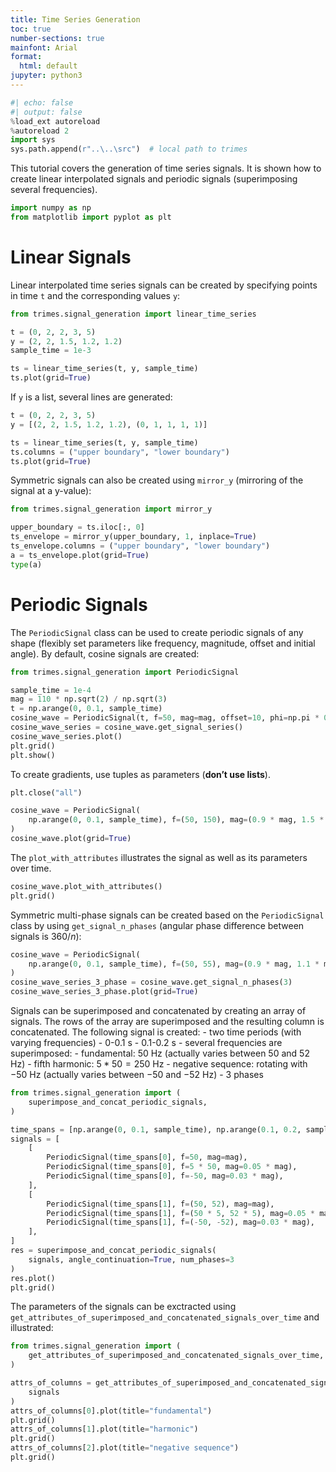 ```yaml
---
title: Time Series Generation
toc: true
number-sections: true
mainfont: Arial
format:
  html: default
jupyter: python3
---
```


```python
#| echo: false
#| output: false
%load_ext autoreload
%autoreload 2
import sys
sys.path.append(r"..\..\src")  # local path to trimes
```

This tutorial covers the generation of time series signals. It is shown how to create linear interpolated signals and periodic signals (superimposing several frequencies).

```python
import numpy as np
from matplotlib import pyplot as plt
```

# Linear Signals
Linear interpolated time series signals can be created by specifying points in time `t` and the corresponding values `y`: 

```python
from trimes.signal_generation import linear_time_series

t = (0, 2, 2, 3, 5)
y = (2, 2, 1.5, 1.2, 1.2)
sample_time = 1e-3

ts = linear_time_series(t, y, sample_time)
ts.plot(grid=True)
```

If `y` is a list, several lines are generated:

```python
t = (0, 2, 2, 3, 5)
y = [(2, 2, 1.5, 1.2, 1.2), (0, 1, 1, 1, 1)]

ts = linear_time_series(t, y, sample_time)
ts.columns = ("upper boundary", "lower boundary")
ts.plot(grid=True)
```

Symmetric signals can also be created using `mirror_y` (mirroring of the signal at a y-value):

```python
from trimes.signal_generation import mirror_y

upper_boundary = ts.iloc[:, 0]
ts_envelope = mirror_y(upper_boundary, 1, inplace=True)
ts_envelope.columns = ("upper boundary", "lower boundary")
a = ts_envelope.plot(grid=True)
type(a)
```

# Periodic Signals
The `PeriodicSignal` class can be used to create periodic signals of any shape (flexibly set parameters like frequency, magnitude, offset and initial angle). By default, cosine signals are created:

```python
from trimes.signal_generation import PeriodicSignal

sample_time = 1e-4
mag = 110 * np.sqrt(2) / np.sqrt(3)
t = np.arange(0, 0.1, sample_time)
cosine_wave = PeriodicSignal(t, f=50, mag=mag, offset=10, phi=np.pi * 0.3)
cosine_wave_series = cosine_wave.get_signal_series()
cosine_wave_series.plot()
plt.grid()
plt.show()
```

To create gradients, use tuples as parameters (**don't use lists**).

```python
plt.close("all")

cosine_wave = PeriodicSignal(
    np.arange(0, 0.1, sample_time), f=(50, 150), mag=(0.9 * mag, 1.5 * mag)
)
cosine_wave.plot(grid=True)
```

The `plot_with_attributes` illustrates the signal as well as its parameters over time.

```python
cosine_wave.plot_with_attributes()
plt.grid()
```

Symmetric multi-phase signals can be created based on the `PeriodicSignal` class by using `get_signal_n_phases` (angular phase difference between signals is $360/n$):

```python
cosine_wave = PeriodicSignal(
    np.arange(0, 0.1, sample_time), f=(50, 55), mag=(0.9 * mag, 1.1 * mag)
)
cosine_wave_series_3_phase = cosine_wave.get_signal_n_phases(3)
cosine_wave_series_3_phase.plot(grid=True)
```

Signals can be superimposed and concatenated by creating an array of signals. The rows of the array are superimposed and the resulting column is concatenated. The following signal is created:
- two time periods (with varying frequencies)
  - 0-0.1 s
  - 0.1-0.2 s
- several frequencies are superimposed:
  - fundamental: $50$ Hz (actually varies between $50$ and $52$ Hz)
  - fifth harmonic: $5*50=250$ Hz
  - negative sequence: rotating with $-50$ Hz (actually varies between $-50$ and $-52$ Hz)
- $3$ phases

```python
from trimes.signal_generation import (
    superimpose_and_concat_periodic_signals,
)

time_spans = [np.arange(0, 0.1, sample_time), np.arange(0.1, 0.2, sample_time)]
signals = [
    [
        PeriodicSignal(time_spans[0], f=50, mag=mag),
        PeriodicSignal(time_spans[0], f=5 * 50, mag=0.05 * mag),
        PeriodicSignal(time_spans[0], f=-50, mag=0.03 * mag),
    ],
    [
        PeriodicSignal(time_spans[1], f=(50, 52), mag=mag),
        PeriodicSignal(time_spans[1], f=(50 * 5, 52 * 5), mag=0.05 * mag),
        PeriodicSignal(time_spans[1], f=(-50, -52), mag=0.03 * mag),
    ],
]
res = superimpose_and_concat_periodic_signals(
    signals, angle_continuation=True, num_phases=3
)
res.plot()
plt.grid()
```

The parameters of the signals can be exctracted using `get_attributes_of_superimposed_and_concatenated_signals_over_time` and illustrated:

```python
from trimes.signal_generation import (
    get_attributes_of_superimposed_and_concatenated_signals_over_time,
)

attrs_of_columns = get_attributes_of_superimposed_and_concatenated_signals_over_time(
    signals
)
attrs_of_columns[0].plot(title="fundamental")
plt.grid()
attrs_of_columns[1].plot(title="harmonic")
plt.grid()
attrs_of_columns[2].plot(title="negative sequence")
plt.grid()
```

